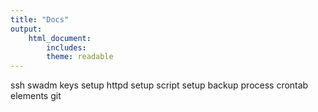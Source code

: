 ```yaml
---
title: "Docs"
output:
    html_document:
        includes:
        theme: readable
---
```


ssh swadm keys setup
httpd setup
script setup
backup process
crontab elements
git
